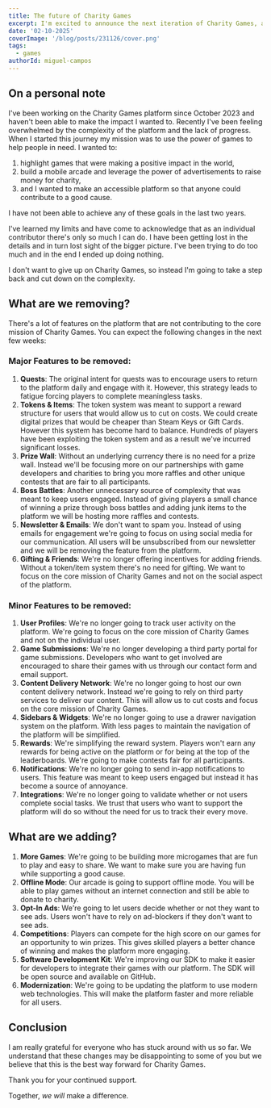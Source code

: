 ```yaml
---
title: The future of Charity Games
excerpt: I'm excited to announce the next iteration of Charity Games, a platform that allows you to donate to charity while playing your favorite games.
date: '02-10-2025'
coverImage: '/blog/posts/231126/cover.png'
tags:
  - games
authorId: miguel-campos
---
```


## On a personal note

I've been working on the Charity Games platform since October 2023 and haven't been able to make the impact I wanted to. Recently I've been feeling overwhelmed by the complexity of the platform and the lack of progress. When I started this journey my mission was to use the power of games to help people in need. I wanted to:

1. highlight games that were making a positive impact in the world,
2. build a mobile arcade and leverage the power of advertisements to raise money for charity,
3. and I wanted to make an accessible platform so that anyone could contribute to a good cause.

I have not been able to achieve any of these goals in the last two years.

I've learned my limits and have come to acknowledge that as an individual contributor there's only so much I can do. I have been getting lost in the details and in turn lost sight of the bigger picture. I've been trying to do too much and in the end I ended up doing nothing.

I don't want to give up on Charity Games, so instead I'm going to take a step back and cut down on the complexity.

## What are we removing?

There's a lot of features on the platform that are not contributing to the core mission of Charity Games. You can expect the following changes in the next few weeks:

### Major Features to be removed:

1. **Quests**: The original intent for quests was to encourage users to return to the platform daily and engage with it. However, this strategy leads to fatigue forcing players to complete meaningless tasks.
2. **Tokens & Items**: The token system was meant to support a reward structure for users that would allow us to cut on costs. We could create digital prizes that would be cheaper than Steam Keys or Gift Cards. However this system has become hard to balance. Hundreds of players have been exploiting the token system and as a result we've incurred significant losses.
3. **Prize Wall**: Without an underlying currency there is no need for a prize wall. Instead we'll be focusing more on our partnerships with game developers and charities to bring you more raffles and other unique contests that are fair to all participants.
4. **Boss Battles**: Another unnecessary source of complexity that was meant to keep users engaged. Instead of giving players a small chance of winning a prize through boss battles and adding junk items to the platform we will be hosting more raffles and contests.
5. **Newsletter & Emails**: We don't want to spam you. Instead of using emails for engagement we're going to focus on using social media for our communication. All users will be unsubscribed from our newsletter and we will be removing the feature from the platform.
6. **Gifting & Friends**: We're no longer offering incentives for adding friends. Without a token/item system there's no need for gifting. We want to focus on the core mission of Charity Games and not on the social aspect of the platform.

### Minor Features to be removed:

1. **User Profiles**: We're no longer going to track user activity on the platform. We're going to focus on the core mission of Charity Games and not on the individual user.
2. **Game Submissions**: We're no longer developing a third party portal for game submissions. Developers who want to get involved are encouraged to share their games with us through our contact form and email support.
3. **Content Delivery Network**: We're no longer going to host our own content delivery network. Instead we're going to rely on third party services to deliver our content. This will allow us to cut costs and focus on the core mission of Charity Games.
4. **Sidebars & Widgets**: We're no longer going to use a drawer navigation system on the platform. With less pages to maintain the navigation of the platform will be simplified.
5. **Rewards**: We're simplifying the reward system. Players won't earn any rewards for being active on the platform or for being at the top of the leaderboards. We're going to make contests fair for all participants.
6. **Notifications**: We're no longer going to send in-app notifications to users. This feature was meant to keep users engaged but instead it has become a source of annoyance.
7. **Integrations**: We're no longer going to validate whether or not users complete social tasks. We trust that users who want to support the platform will do so without the need for us to track their every move.

## What are we adding?

1. **More Games**: We're going to be building more microgames that are fun to play and easy to share. We want to make sure you are having fun while supporting a good cause.
2. **Offline Mode**: Our arcade is going to support offline mode. You will be able to play games without an internet connection and still be able to donate to charity.
3. **Opt-In Ads**: We're going to let users decide whether or not they want to see ads. Users won't have to rely on ad-blockers if they don't want to see ads.
4. **Competitions**: Players can compete for the high score on our games for an opportunity to win prizes. This gives skilled players a better chance of winning and makes the platform more engaging.
5. **Software Development Kit**: We're improving our SDK to make it easier for developers to integrate their games with our platform. The SDK will be open source and available on GitHub.
6. **Modernization**: We're going to be updating the platform to use modern web technologies. This will make the platform faster and more reliable for all users.

## Conclusion

I am really grateful for everyone who has stuck around with us so far. We understand that these changes may be disappointing to some of you but we believe that this is the best way forward for Charity Games.

Thank you for your continued support.

Together, _we will_ make a difference.
